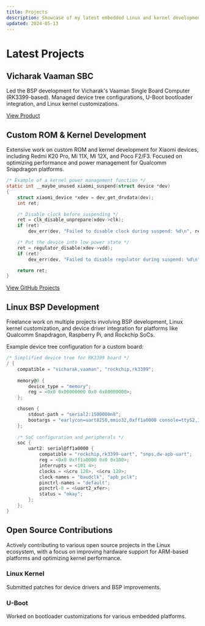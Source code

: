 ```yaml
---
title: Projects
description: Showcase of my latest embedded Linux and kernel development projects
updated: 2024-05-13
---
```


# Latest Projects

## Vicharak Vaaman SBC
Led the BSP development for Vicharak's Vaaman Single Board Computer (RK3399-based). Managed device tree configurations, U-Boot bootloader integration, and Linux kernel customizations.

[View Product](https://vicharak.in/single-board-computers/vaaman)

## Custom ROM & Kernel Development
Extensive work on custom ROM and kernel development for Xiaomi devices, including Redmi K20 Pro, Mi 11X, Mi 12X, and Poco F2/F3. Focused on optimizing performance and power management for Qualcomm Snapdragon platforms.

```c
/* Example of a kernel power management function */
static int __maybe_unused xiaomi_suspend(struct device *dev)
{
    struct xiaomi_device *xdev = dev_get_drvdata(dev);
    int ret;

    /* Disable clock before suspending */
    ret = clk_disable_unprepare(xdev->clk);
    if (ret)
        dev_err(dev, "Failed to disable clock during suspend: %d\n", ret);

    /* Put the device into low power state */
    ret = regulator_disable(xdev->vdd);
    if (ret)
        dev_err(dev, "Failed to disable regulator during suspend: %d\n", ret);

    return ret;
}
```

[View GitHub Projects](https://github.com/UtsavBalar1231)

## Linux BSP Development
Freelance work on multiple projects involving BSP development, Linux kernel customization, and device driver integration for platforms like Qualcomm Snapdragon, Raspberry Pi, and Rockchip SoCs.

Example device tree configuration for a custom board:

```c
/* Simplified device tree for RK3399 board */
/ {
    compatible = "vicharak,vaaman", "rockchip,rk3399";
    
    memory@0 {
        device_type = "memory";
        reg = <0x0 0x00000000 0x0 0x80000000>;
    };

    chosen {
        stdout-path = "serial2:1500000n8";
        bootargs = "earlycon=uart8250,mmio32,0xff1a0000 console=ttyS2,1500000n8 swiotlb=1 coherent_pool=1m";
    };
    
    /* SoC configuration and peripherals */
    soc {
        uart2: serial@ff1a0000 {
            compatible = "rockchip,rk3399-uart", "snps,dw-apb-uart";
            reg = <0x0 0xff1a0000 0x0 0x100>;
            interrupts = <101 4>;
            clocks = <&cru 128>, <&cru 129>;
            clock-names = "baudclk", "apb_pclk";
            pinctrl-names = "default";
            pinctrl-0 = <&uart2_xfer>;
            status = "okay";
        };
    };
}
```

## Open Source Contributions
Actively contributing to various open source projects in the Linux ecosystem, with a focus on improving hardware support for ARM-based platforms and optimizing kernel performance.

### Linux Kernel
Submitted patches for device drivers and BSP improvements.

### U-Boot
Worked on bootloader customizations for various embedded platforms. 
